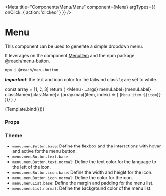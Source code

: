 
<Meta
  title="Components/Menu/Menu"
  component={Menu}
  argTypes={{ onClick: { action: 'clicked' } }}
/>

# Menu

This component can be used to generate a simple dropdown menu.

It leverages on the component [MenuItem](/docs/components-menu-menuitem--default-story) and the npm package [@reach/menu-button](https://www.npmjs.com/package/@reach/menu-button).

```bash
npm i @reach/menu-button
```

_**Important**_: the text and icon color for the tailwind class `lg` are set to white.

  const array = [1, 2, 3]
  return (
    <Menu {...args} menuLabel={menuLabel} className={className}>
      {array.map((item, index) => (
        <MenuItem key={index}>{`Menu item ${item}`}</MenuItem>
      ))}
    </Menu>
  )
}

<Canvas>
  <Story
    name="Default"
    args={{
      menuLabel: 'Menu',
      menuButtonContent: 'Menu',
    }}
  >
    {Template.bind({})}
  </Story>
</Canvas>

### Props

<ArgsTable story="Default" />

### Theme

- `menu.menuButton.base`: Define the flexbox and the interactions with hover and active for the menu button.
- `menu.menuButton.text.base`
- `menu.menuButton.text.normal`: Define the text color for the language to the left of the icon.
- `menu.menuButton.icon.base`: Define the width and height for the icon.
- `menu.menuButton.icon.normal`: Define the color for the icon.
- `menu.menuList.base`: Define the margin and padding for the menu list.
- `menu.menuList.normal`: Define the background color of the menu list.
